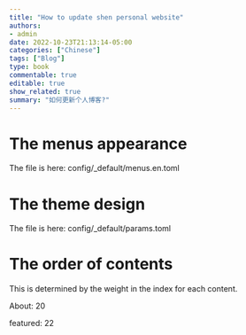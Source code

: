 ```yaml
---
title: "How to update shen personal website"
authors: 
- admin
date: 2022-10-23T21:13:14-05:00
categories: ["Chinese"]
tags: ["Blog"]
type: book
commentable: true
editable: true
show_related: true
summary: "如何更新个人博客?"
---
```


# The menus appearance

The file is here: config/_default/menus.en.toml

# The theme design

The file is here: config/_default/params.toml

# The order of contents

This is determined by the weight in the index for each content.

About: 20

featured: 22